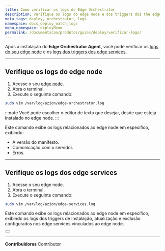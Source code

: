 ```yaml
---
title: Como verificar os logs do Edge Orchestrator
description: Verifique os logs do edge node e dos triggers dos the edge services.
meta_tags: deploy, orchestrator, logs
namespace: docs_deploy_watch_logs
menu_namespace: deployMenu
permalink: /documentacao/produtos/guias/deploy/verificar-logs/
---
```



Após a instalação do **Edge Orchestrator Agent**, você pode verificar os [logs do seu edge node](#verifique-os-logs-do-edge-node) e os [logs dos triggers dos edge services](#verifique-os-logs-dos-edge-services).

--- 

## Verifique os logs do edge node

1. Acesse o seu [edge node](/pt-br/documentacao/produtos/guias/deploy/xxxxxxxxxx/).
2. Abra o terminal. 
3. Execute o seguinte comando: 

```bash
sudo vim /var/log/azion/edge-orchestrator.log 
```

:::note 
Você pode escolher o editor de texto que desejar, desde que esteja instalado no edge node.
:::

Este comando exibe os logs relacionados ao edge node em específico, exibindo:

- A versão do manifesto. 
- Comunicação com o servidor. 
- Erros.

--- 

## Verifique os logs dos edge services

1. Acesse o seu edge node.
2. Abra o terminal. 
3. Execute o seguinte comando:  

```bash
sudo vim /var/log/azion/edge-services.log 
```

Este comando exibe os logs relacionados ao edge node em específico, exibindo os logs dos triggers de instalação, atualização e exclusão configurados nos edge services vinculados ao edge node.

<Button href="#" text="consute o guia sobre execução de scripts" variant="secondary" target="_blank"></Button>

---


**Contribuidores** <ContributorList>Contributor</ContributorList>